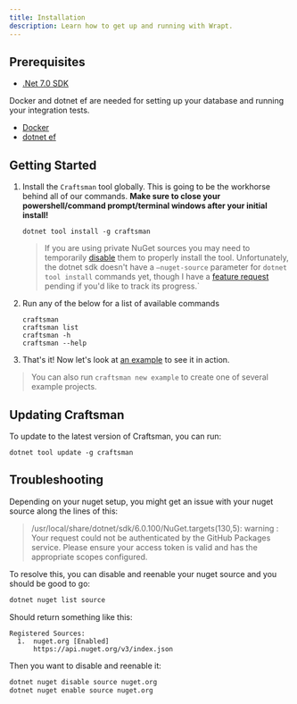 ```yaml
---
title: Installation
description: Learn how to get up and running with Wrapt.
---
```


## Prerequisites

- [.Net 7.0 SDK](https://dotnet.microsoft.com/download/dotnet-core/7.0)

Docker and dotnet ef are needed for setting up your database and running your integration tests.

- [Docker](https://docs.docker.com/get-docker/)
- [dotnet ef](https://docs.microsoft.com/en-us/ef/core/cli/dotnet)

## Getting Started

1. Install the `Craftsman` tool globally. This is going to be the workhorse behind all of our commands. **Make sure to close your powershell/command prompt/terminal windows after your initial install!**

   ```shell
   dotnet tool install -g craftsman
   ```

   > If you are using private NuGet sources you may need to temporarily [disable](https://docs.microsoft.com/en-us/dotnet/core/tools/dotnet-nuget-disable-source) them to properly install the tool. Unfortunately, the dotnet sdk doesn't
   > have a `–nuget-source` parameter for `dotnet tool install` commands yet, though I have a [feature request](https://github.com/dotnet/sdk/issues/15477) pending if you'd like to track its progress.`

2. Run any of the below for a list of available commands

   ```shell
   craftsman
   craftsman list
   craftsman -h
   craftsman --help
   ```

3. That's it! Now let's look at [an example](/docs/tutorial) to see it in action.

> You can also run `craftsman new example` to create one of several example projects.

## Updating Craftsman

To update to the latest version of Craftsman, you can run:

```shell
dotnet tool update -g craftsman
```

## Troubleshooting

Depending on your nuget setup, you might get an issue with your nuget source along the lines of this:

> /usr/local/share/dotnet/sdk/6.0.100/NuGet.targets(130,5): warning : Your request could not be authenticated by the GitHub Packages service. Please ensure your access token is valid and has the appropriate scopes configured.

To resolve this, you can disable and reenable your nuget source and you should be good to go:

```bash
dotnet nuget list source
```

Should return something like this:

```
Registered Sources:
  1.  nuget.org [Enabled]
      https://api.nuget.org/v3/index.json
```

Then you want to disable and reenable it:

```bash
dotnet nuget disable source nuget.org
dotnet nuget enable source nuget.org
```
